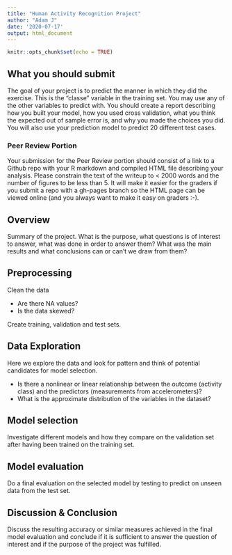 ```yaml
---
title: "Human Activity Recognition Project"
author: "Adam J"
date: '2020-07-17'
output: html_document
---
```


```r
knitr::opts_chunk$set(echo = TRUE)
```

## What you should submit

The goal of your project is to predict the manner in which they did the exercise. This is the "classe" variable in the training set. You may use any of the other variables to predict with. You should create a report describing how you built your model, how you used cross validation, what you think the expected out of sample error is, and why you made the choices you did. You will also use your prediction model to predict 20 different test cases.

### Peer Review Portion

Your submission for the Peer Review portion should consist of a link to a Github repo with your R markdown and compiled HTML file describing your analysis. Please constrain the text of the writeup to < 2000 words and the number of figures to be less than 5. It will make it easier for the graders if you submit a repo with a gh-pages branch so the HTML page can be viewed online (and you always want to make it easy on graders :-).

## Overview
Summary of the project. What is the purpose, what questions is of interest to answer, what was done in order to answer them? What was the main results and what conclusions can or can't we draw from them?

## Preprocessing
Clean the data 

 - Are there NA values? 
 - Is the data skewed? 

Create training, validation and test sets.

## Data Exploration
Here we explore the data and look for pattern and think of potential candidates for model selection. 

 - Is there a nonlinear or linear relationship between the outcome (activity class) and the predictors (measurements from accelerometers)?
 - What is the approximate distribution of the variables in the dataset?

## Model selection
Investigate different models and how they compare on the validation set after having been trained on the training set.

## Model evaluation
Do a final evaluation on the selected model by testing to predict on unseen data from the test set.

## Discussion & Conclusion
Discuss the resulting accuracy or similar measures achieved in the final model evaluation and conclude if it is sufficient to answer the question of interest and if the purpose of the project was fulfilled.




